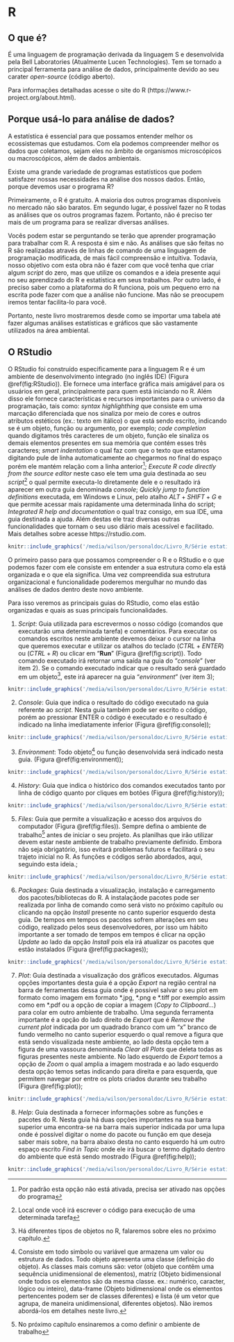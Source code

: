 # R


## O que é?

É uma linguagem de programação derivada da linguagem S e desenvolvida pela Bell Laboratories (Atualmente Lucen Technologies). Tem se tornado a principal ferramenta para análise de dados, principalmente devido ao seu carater *open-source* (código aberto).

Para informações detalhadas acesse o site do R (https://www.r-project.org/about.html).


## Porque usá-lo para análise de dados?

A estatística é essencial para que possamos entender melhor os ecossistemas que estudamos. Com ela podemos compreender melhor os dados que coletamos, sejam eles no âmbito de organismos microscópicos ou macroscópicos, além de dados ambientais. 

Existe uma grande variedade de programas estatísticos que podem satisfazer nossas necessidades na análise dos nossos dados. Então, porque devemos usar o programa R?

Primeiramente, o R é gratuito. A maioria dos outros programas disponíveis no mercado não são baratos. Em segundo lugar, é possível fazer no R todas as análises que os outros programas fazem. Portanto, não é preciso ter mais de um programa para se realizar diversas análises. 

Vocês podem estar se perguntando se terão que aprender programação para trabalhar com R. A resposta é sim e não. As análises que são feitas no R são realizadas através de linhas de comando de uma linguagem de programação modificada, de mais fácil compreensão e intuítiva. Todavia, nosso objetivo com esta obra não é fazer com que você tenha que criar algum *script* do zero, mas que utilize os comandos e a ideia presente aqui no seu aprendizado do R e estatística em seus trabalhos. Por outro lado, é preciso saber como a plataforma do R funciona, pois um pequeno erro na escrita pode fazer com que a análise não funcione. Mas não se preocupem iremos tentar facilita-lo para você.

Portanto, neste livro mostraremos desde como se importar uma tabela até fazer algumas análises estatísticas e gráficos que são vastamente utilizados na área ambiental.


## O RStudio

O RStudio foi construído especificamente para a linguagem R e é um ambiente de desenvolvimento integrado (no inglês IDE) (Figura \@ref(fig:RStudio)). Ele fornece uma interface gráfica mais amigável para os usuários em geral, principalmente para quem está iniciando no R. Além disso ele fornece características e recursos importantes para o universo da programação, tais como: *syntax highlighthing* que consiste em uma marcação diferenciada que nos sinaliza por meio de cores e outros atributos estéticos (ex.: texto em itálico) o que está sendo escrito, indicando se é um objeto, função ou argumento, por exemplo; *code completion* quando digitamos três caracteres de um objeto, função ele sinaliza os demais elementos presentes em sua memória que contém esses três caracteres; *smart indentation* o qual faz com que o texto que estamos digitando pule de linha automaticamente ao chegarmos no final do espaço porém ele mantém relação com a linha anterior^[Por padrão esta opção não está ativada, precisa ser ativado nas opções do programa]; *Execute R code directly from the source editor* neste caso ele tem uma guia destinada ao seu *script*^[Local onde você irá escrever o código para execução de uma determinada tarefa] o qual permite executa-lo diretamente dele e o resultado irá aparecer em outra guia denominada *console*; *Quickly jump to function definitions* executada, em Windows e Linux, pelo atalho $ALT + SHIFT + G$ e que permite acessar mais rapidamente uma determinada linha do script; *Integrated R help and documentation* o qual traz consigo, em sua IDE, uma guia destinada a ajuda. Além destas ele traz diversas outras funcionalidades que tornam o seu uso diário mais acessível e facilitado. Mais detalhes sobre acesse https://rstudio.com. 

```r
knitr::include_graphics('/media/wilson/personaldoc/Livro_R/Série estatística passo a passo em excel e R/livroR-1.0/figures print/RStudio.png')
```


O primeiro passo para que possamos compreender o R e o RStudio e o que podemos fazer com ele consiste em entender a sua estrutura como ela está organizada e o que ela significa. Uma vez compreendida sua estrutura organizacional e funcionalidade poderemos mergulhar no mundo das análises de dados dentro deste novo ambiente.


Para isso veremos as principais guias do RStudio, como elas estão organizadas e quais as suas principais funcionalidades.


1. *Script*: Guia utilizada para escrevermos o nosso código (comandos que executarão uma determinada tarefa) e comentários. Para executar os comandos escritos neste ambiente devemos deixar o cursor na linha que queremos executar e utilizar os atalhos do teclado $(CTRL + ENTER)$ ou $(CTRL + R)$ ou clicar em "**Run**" (Figura \@ref(fig:script)). Todo comando executado irá retornar uma saída na guia do "*console*" (ver item 2). Se o comando executado indicar que o resultado será guardado em um objeto^[Há diferentes tipos de objetos no R, falaremos sobre eles no próximo capítulo.], este irá aparecer na guia "*environment*" (ver item 3);


```r
knitr::include_graphics('/media/wilson/personaldoc/Livro_R/Série estatística passo a passo em excel e R/livroR-1.0/figures print/script.png')
```


2. *Console*: Guia que indica o resultado do código executado na guia referente ao *script*. Nesta guia também pode ser escrito o código, porém ao pressionar ENTER o código é executado e o resultado é indicado na linha imediatamente inferior (Figura \@ref(fig:console));

```r
knitr::include_graphics('/media/wilson/personaldoc/Livro_R/Série estatística passo a passo em excel e R/livroR-1.0/figures print/console.png')
```


3. *Environment*: Todo objeto^[Consiste em todo simbolo ou variável que armazena um valor ou estrutura de dados. Todo objeto apresenta uma classe (definição do objeto). As classes mais comuns são: vetor (objeto que contêm uma sequência unidimensional de elementos), matriz (Objeto bidimensional onde todos os elementos são da mesma classe. ex.: numérico, caracter, lógico ou inteiro), data-frame (Objeto bidimensional onde os elementos pertencentes podem ser de classes diferentes) e lista (é um vetor que agrupa, de maneira unidimensional, diferentes objetos). Não iremos abordá-los em detalhes neste livro.] ou função desenvolvida será indicado nesta guia. (Figura \@ref(fig:environment));

```r
knitr::include_graphics('/media/wilson/personaldoc/Livro_R/Série estatística passo a passo em excel e R/livroR-1.0/figures print/environment.png')
```


4. *History*: Guia que indica o histórico dos comandos executados tanto por linha de código quanto por cliques em botões (Figura \@ref(fig:history));

```r
knitr::include_graphics('/media/wilson/personaldoc/Livro_R/Série estatística passo a passo em excel e R/livroR-1.0/figures print/history.png')
```


5. *Files*: Guia que permite a visualização e acesso dos arquivos do computador (Figura \@ref(fig:files)). Sempre defina o ambiente de trabalho^[No próximo capítulo ensinaremos a como definir o ambiente de trabalho] antes de iniciar o seu projeto. As planilhas que irão utilizar devem estar neste ambiente de trabalho previamente definido. Embora não seja obrigatório, isso evitará problemas futuros e facilitará o seu trajeto inicial no R. As funções e códigos serão abordados, aqui, seguindo esta ideia.;

```r
knitr::include_graphics('/media/wilson/personaldoc/Livro_R/Série estatística passo a passo em excel e R/livroR-1.0/figures print/files.png')
```


6. *Packages*: Guia destinada a visualização, instalação e carregamento dos pacotes/bibliotecas do R. A instalaçãode pacotes pode ser realizada por linha de comando como será visto no próximo capítulo ou clicando na opção *Install* presente no canto superior esquerdo desta guia. De tempos em tempos os pacotes sofrem alterações em seu código, realizado pelos seus desenvolvedores, por isso um hábito importante a ser tomado de tempos em tempos é clicar na opção *Update* ao lado da opção *Install* pois ela irá atualizar os pacotes que estão instalados (Figura \@ref(fig:packages));

```r
knitr::include_graphics('/media/wilson/personaldoc/Livro_R/Série estatística passo a passo em excel e R/livroR-1.0/figures print/packages.png')
```


7. *Plot*: Guia destinada a visualização dos gráficos executados. Algumas opções importantes desta guia é a opção *Export* na região central na barra de ferramentas dessa guia onde é possível salvar o seu plot em formato como imagem em formato \*.jpg, \*.png e \*.tiff por exemplo assim como em \*.pdf ou a opção de copiar a imagem (*Copy to Clipboard...*) para colar em outro ambiente de trabalho. Uma segunda ferramenta importante é a opção do lado direito de *Export* que é *Remove the current plot* indicada por um quadrado branco com um "x" branco de fundo vermelho no canto superior esquerdo o qual remove a figura que está sendo visualizada neste ambiente, ao lado desta opção tem a figura de uma vassoura denominada *Clear all Plots* que deleta todas as figuras presentes neste ambiente. No lado esquerdo de *Export* temos a opção de *Zoom* o qual amplia a imagem mostrada e ao lado esquerdo desta opção temos setas indicando para direita e para esquerda, que permitem navegar por entre os plots criados durante seu trabalho (Figura \@ref(fig:plot));

```r
knitr::include_graphics('/media/wilson/personaldoc/Livro_R/Série estatística passo a passo em excel e R/livroR-1.0/figures print/plot.png')
```


8. *Help*: Guia destinada a fornecer informações sobre as funções e pacotes do R. Nesta guia há duas opções importantes na sua barra superior uma encontra-se na barra mais superior indicada por uma lupa onde é possível digitar o nome do pacote ou função em que deseja saber mais sobre, na barra abaixo desta no canto esquerdo há um outro espaço escrito *Find in Topic* onde ele irá buscar o termo digitado dentro do ambiente que está sendo mostrado (Figura \@ref(fig:help));

```r
knitr::include_graphics('/media/wilson/personaldoc/Livro_R/Série estatística passo a passo em excel e R/livroR-1.0/figures print/help.png')
```
